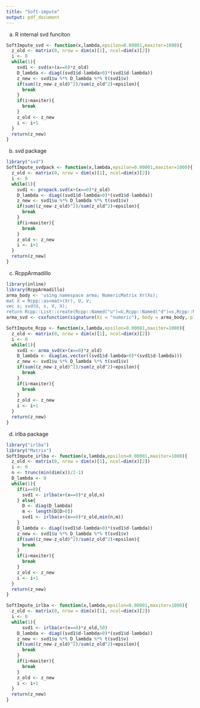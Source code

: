 ```yaml
---
title: "Soft-impute"
output: pdf_document
---
```


(a) R internal svd funciton

```r
SoftImpute_svd <- function(x,lambda,epsilon=0.00001,maxiter=1000){
  z_old <- matrix(0, nrow = dim(x)[1], ncol=dim(x)[2])
  i <- 0
  while(1){
    svd1 <- svd(x+(x==0)*z_old)
    D_lambda <- diag((svd1$d-lambda>0)*(svd1$d-lambda))
    z_new <- svd1$u %*% D_lambda %*% t(svd1$v)
    if(sum((z_new-z_old)^2)/sum(z_old^2)<epsilon){
      break
    }
    if(i>maxiter){
      break
    }
    z_old <- z_new
    i <- i+1
  }
  return(z_new)
}
```


(b) svd package


```r
library("svd")
SoftImpute_svdpack <- function(x,lambda,epsilon=0.00001,maxiter=1000){
  z_old <- matrix(0, nrow = dim(x)[1], ncol=dim(x)[2])
  i <- 0
  while(1){
    svd1 <- propack.svd(x+(x==0)*z_old)
    D_lambda <- diag((svd1$d-lambda>0)*(svd1$d-lambda))
    z_new <- svd1$u %*% D_lambda %*% t(svd1$v)
    if(sum((z_new-z_old)^2)/sum(z_old^2)<epsilon){
      break
    }
    if(i>maxiter){
      break
    }
    z_old <- z_new
    i <- i+1
  }
  return(z_new)
}
```


(c) RcppArmadillo

```r
library(inline)
library(RcppArmadillo)
arma_body <- 'using namespace arma; NumericMatrix Xr(Xs); 
mat X = Rcpp::as<mat>(Xr), U, V; 
vec s; svd(U, s, V, X);
return Rcpp::List::create(Rcpp::Named("u")=U,Rcpp::Named("d")=s,Rcpp::Named("v")=V);'
arma_svd <- cxxfunction(signature(Xs = "numeric"), body = arma_body, plugin = "RcppArmadillo")

SoftImpute_Rcpp <- function(x,lambda,epsilon=0.00001,maxiter=1000){
  z_old <- matrix(0, nrow = dim(x)[1], ncol=dim(x)[2])
  i <- 0
  while(1){
    svd1 <- arma_svd(x+(x==0)*z_old)
    D_lambda <- diag(as.vector((svd1$d-lambda>0)*(svd1$d-lambda)))
    z_new <- svd1$u %*% D_lambda %*% t(svd1$v)
    if(sum((z_new-z_old)^2)/sum(z_old^2)<epsilon){
      break
    }
    if(i>maxiter){
      break
    }
    z_old <- z_new
    i <- i+1
  }
  return(z_new)
}
```



(d) irlba package

```r
library("irlba")
library("Matrix")
SoftImpute_irlba <- function(x,lambda,epsilon=0.00001,maxiter=1000){
  z_old <- matrix(0, nrow = dim(x)[1], ncol=dim(x)[2])
  i <- 0
  n <- trunc(min(dim(x))/2-1)
  D_lambda <- 0
  while(1){
    if(i==0){
      svd1 <- irlba(x+(x==0)*z_old,n)
    } else{
      D <- diag(D_lambda)
      m <- length(D[D>0])
      svd1 <- irlba(x+(x==0)*z_old,min(n,m))
    }
    D_lambda <- diag((svd1$d-lambda>0)*(svd1$d-lambda))
    z_new <- svd1$u %*% D_lambda %*% t(svd1$v)
    if(sum((z_new-z_old)^2)/sum(z_old^2)<epsilon){
      break
    }
    if(i>maxiter){
      break
    }
    z_old <- z_new
    i <- i+1
  }
  return(z_new)
}
```



```r
SoftImpute_irlba <- function(x,lambda,epsilon=0.00001,maxiter=1000){
  z_old <- matrix(0, nrow = dim(x)[1], ncol=dim(x)[2])
  i <- 0
  while(1){
      svd1 <- irlba(x+(x==0)*z_old,50)
    D_lambda <- diag((svd1$d-lambda>0)*(svd1$d-lambda))
    z_new <- svd1$u %*% D_lambda %*% t(svd1$v)
    if(sum((z_new-z_old)^2)/sum(z_old^2)<epsilon){
      break
    }
    if(i>maxiter){
      break
    }
    z_old <- z_new
    i <- i+1
  }
  return(z_new)
}
```







